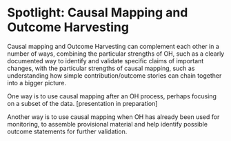 # Spotlight: Causal Mapping and Outcome Harvesting

Causal mapping and Outcome Harvesting can complement each other in a number of ways, combining the particular strengths of OH, such as a clearly documented way to identify and validate specific claims of important changes, with the particular strengths of causal mapping, such as understanding how simple contribution/outcome stories can chain together into a bigger picture.

One way is to use causal mapping after an OH process, perhaps focusing on a subset of the data. [presentation in preparation]

Another way is to use causal mapping when OH has already been used for monitoring, to assemble provisional material and help identify possible outcome statements for further validation. 